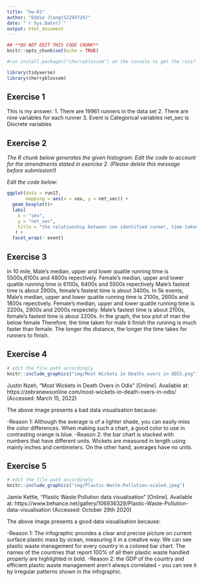 ```yaml
---
title: "hw-01"
author: "Eddie Jiang(S2294729)"
date: "`r Sys.Date()`"
output: html_document
---
```


```r
## **DO NOT EDIT THIS CODE CHUNK**
knitr::opts_chunk$set(echo = TRUE)

#run install.packages("cherryblossom") on the console to get the run17 dataset

library(tidyverse)
library(cherryblossom)  
```



## Exercise 1
This is my answer:
1. There are 19961 runners in the data set
2. There are nine variables for each runner 
3. Event is Categorical variables
net_sec is Discrete variables





## Exercise 2

_The R chunk below generates the given histogram. Edit the code to account for the amendments stated in exercise 2. (Please delete this message before submission!)_

_Edit the code below:_
```r
ggplot(data = run17, 
       mapping = aes(x = sex, y = net_sec)) +
  geom_boxplot()+
  labs(
    x = "sex",
    y = "net_sec",
    title = "the relationship between sex identified runner, time taken to finish and chosen event"
   ) + 
  facet_wrap(~ event)
```





## Exercise 3

In 10 mile, Male's median, upper and lower quatile running time is 5500s,6100s and 4800s repectively. 
Female's median, upper and lower quatile running time is 6100s, 6400s and 5500s repectively 
Male's fastest time is about 2900s, female's fastest time is about 3400s.
In 5k events, Male's median, upper and lower quatile running time is 2100s, 2600s and 1800s repectively.
Female's median, upper and lower quatile running time is 2200s, 2900s and 2000s respectely. 
Male's fastest time is about 2100s, female's fastest time is about 2200s.
In the graph, the box plot of man the below female 
Therefore, the time taken for male ti finish the runinng is much faster than female. 
The longer the distance, the longer the time takes for runners to finish. 




## Exercise 4

```r
# edit the file path accordingly
knitr::include_graphics("img/Most Wickets in Deaths overs in ODIS.png")
```



Justin Nzeh, "Most Wickets in Death Overs in Odis" [Online]. Available at: https://zebranewsonline.com/most-wickets-in-death-overs-in-odis/ (Accessed: March 15, 2022)


The above image presents a bad data visualisation because:

-Reason 1: Although the average is of a lighter shade, you can easily miss the color differences. When making such a chart, a good color to use in contrasting orange is blue.
-Reason 2: the bar chart is stacked with numbers that have different units. Wickets are measured in length using mainly inches and centimeters. On the other hand, averages have no units.






## Exercise 5

```r
# edit the file path accordingly
knitr::include_graphics("img/Plastic-Waste-Pollution-scaled.jpeg")
```




Jamie Kettle, "Plastic Waste Pollution data visualisation" [Online]. Available at: https://www.behance.net/gallery/106936329/Plastic-Waste-Pollution-data-visualisation (Accessed: October 29th 2020)


The above image presents a good data visualisation because:

-Reason 1: The infographic provides a clear and precise picture on current surface plastic mass by ocean, measuring it in a creative way. We can see plastic waste management for every country in a colored bar chart. The names of the countries that report 100% of all their plastic waste handled properly are highlighted in bold. 
-Reason 2: the GDP of the country and efficient plastic waste management aren’t always correlated – you can see it by irregular patterns shown in the infographic.







